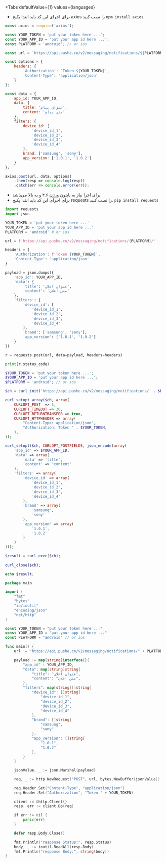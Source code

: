

<Tabs
    defaultValue={1}
    values={languages}
>

<TabItem value={1}>

* برای اجرای این کد باید ابتدا پکیج <BlankLink href='https://www.npmjs.com/package/axios'>axios</BlankLink> را نصب کنید
‍`npm install axios`


```js
const axios = require('axios');

const YOUR_TOKEN = 'put your token here ...';
const YOUR_APP_ID = 'put your app id here ...';
const PLATFORM = 'android'; // or ios

const url = `https://api.pushe.co/v2/messaging/notifications/${PLATFORM}/`;

const options = {
    headers: {
        'Authorization': `Token ${YOUR_TOKEN}`,
        'Content-Type': 'application/json'
    }
};

const data = {
    app_id: YOUR_APP_ID,
    data: {
        title: 'عنوان پیام',
        content: 'متن پیام'
    },
    filters: {
        device_id: [
            'device_id_1', 
            'device_id_2', 
            'device_id_3', 
            'device_id_4'
        ],
        brand: ['samsung', 'sony'],
        app_version: ['1.0.1', '1.0.2']
    }
};

axios.post(url, data, options)
    .then(resp => console.log(resp))
    .catch(err => console.error(err));
```

</TabItem>

<TabItem value={2}>

* برای اجرا نیاز به پایتون ورژن ۳.۶ و به بالا می‌باشد
* برای اجرای این کد باید ابتدا پکیج <BlankLink href='https://pypi.org/project/requests/'>requests</BlankLink> را نصب کنید. 
`pip install requests`

```python
import requests
import json

YOUR_TOKEN = 'put your token here ...'
YOUR_APP_ID = 'put your app id here ...'
PLATFORM = 'android' # or ios

url = f'https://api.pushe.co/v2/messaging/notifications/{PLATFORM}/'

headers = {
    'Authorization': f'Token {YOUR_TOKEN}',
    'Content-Type': 'application/json'
}

payload = json.dumps({
    'app_id': YOUR_APP_ID,
    'data': {
        'title': 'عنوان اعلان',
        'content': 'متن اعلان'
    },
    'filters': {
        'device_id': [
            'device_id_1', 
            'device_id_2', 
            'device_id_3', 
            'device_id_4'
        ],
        'brand': ['samsung', 'sony'],
        'app_version': ['1.0.1', '1.0.2']
    }
})

r = requests.post(url, data=payload, headers=headers)

print(r.status_code)
```

</TabItem>


<TabItem value={3}>

```php
$YOUR_TOKEN = 'put your token here ...';
$YOUR_APP_ID = 'put your app id here ...';
$PLATFORM = 'android'; // or ios

$ch = curl_init('https://api.pushe.co/v2/messaging/notifications/' . $PLATFORM . '/'); 

curl_setopt_array($ch, array(
    CURLOPT_POST  => 1,
    CURLOPT_TIMEOUT => 30,
    CURLOPT_RETURNTRANSFER => true,
    CURLOPT_HTTPHEADER => array(
        "Content-Type: application/json",
        "Authorization: Token " . $YOUR_TOKEN,
    ),
));

curl_setopt($ch, CURLOPT_POSTFIELDS, json_encode(array(
    'app_id' => $YOUR_APP_ID,
    'data' => array(
        'data' => 'title',
        'content' => 'content'
    ),
    'filters' => array(
        'device_id' => array(
            'device_id_1', 
            'device_id_2', 
            'device_id_3', 
            'device_id_4'
        ),
        'brand' => array(
            'samsung', 
            'sony'
        ),
        'app_version' => array(
            '1.0.1', 
            '1.0.2'
        )
    )
)));

$result = curl_exec($ch);
 
curl_close($ch);

echo $result;
```

</TabItem>

<TabItem value={4}>

```go
package main

import (
	"fmt"
	"bytes"
	"io/ioutil"
	"encoding/json"
	"net/http"
)

const YOUR_TOKEN = "put your token here ..."
const YOUR_APP_ID = "put your app id here ..."
const PLATFORM = "android" // or ios

func main() {
	url := "https://api.pushe.co/v2/messaging/notifications/" + PLATFORM + "/"

	payload := map[string]interface{}{
		"app_id" : YOUR_APP_ID,
		"data": map[string]string{
			"title": "عنوان اعلان",
			"content": "متن اعلان",
		},
        "filters": map[string][]string{
            "device_id": []string{
                "device_id_1", 
                "device_id_2", 
                "device_id_3", 
                "device_id_4"
            },
            "brand": []string{
                "samsung", 
                "sony"
            },
            "app_version": []string{
                "1.0.1", 
                "1.0.2"
            },
        }
	}

	jsonValue, _ := json.Marshal(payload)

	req, _ := http.NewRequest("POST", url, bytes.NewBuffer(jsonValue))

	req.Header.Set("Content-Type", "application/json")
	req.Header.Set("Authorization", "Token " + YOUR_TOKEN)

	client := &http.Client{}
	resp, err := client.Do(req)

	if err != nil {
		panic(err)
	}

	defer resp.Body.Close()

	fmt.Println("response Status:", resp.Status)
	body, _ := ioutil.ReadAll(resp.Body)
    fmt.Println("response Body:", string(body))
}
```

</TabItem>

</Tabs>



